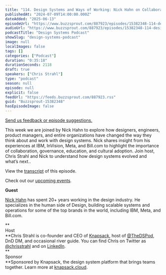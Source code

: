 ```yaml
---
title: "114. Design Systems and Ways of Working: Nick Hahn on Collaboration,  Adoption, and AI"
publishedAt: "2024-07-09T14:00:00.000Z"
dateAdded: "2025-06-13"
episodeUrl: "https://www.buzzsprout.com/887923/episodes/15382348-114-design-systems-and-ways-of-working-nick-hahn-on-collaboration-adoption-and-ai.mp3"
audioUrl: "https://www.buzzsprout.com/887923/episodes/15382348-114-design-systems-and-ways-of-working-nick-hahn-on-collaboration-adoption-and-ai.mp3"
podcastTitle: "Design Systems Podcast"
showSlug: "design-systems-podcast"
image: null
localImages: false
tags: []
categories: ["Podcast"]
duration: "0:35:18"
durationSeconds: 2118
draft: true
speakers: ["Chris Strahl"]
type: "podcast"
season: null
episode: null
explicit: false
feedUrl: "https://feeds.buzzsprout.com/887923.rss"
guid: "Buzzsprout-15382348"
hasEpisodeImage: false
---
```

[Send us feedback or episode suggestions.](https://www.buzzsprout.com/twilio/text_messages/887923/open_sms)

This week we are joined by Nick Hahn to explore how designers, engineers, product managers, and entire organizations have changed the way they think about and work with design systems. Nick shares insight from his experiences at IBM, InVision, Meta, and Bill.com to highlight the importance of collaboration, governance, education, and cultural adoption. Join host, Chris Strahl and Nick to understand how design systems evolved and what’s next..

View the [transcript](https://docs.google.com/document/d/10FfCTpZNX573CXU-17LY9yTHQUcGrQ7gSKgksQIZWqQ/edit?usp=sharing) of this episode.

Check out our [upcoming events](https://www.knapsack.cloud/events).  

**Guest**

[Nick Hahn](https://www.linkedin.com/in/nickhahn/) has spent 20+ years working in the design industry. He specializes in the human side of Design, building scalable systems and operations for some of the top brands in the world, including IBM, Meta, and Bill.com.

**  
Host  
**Chris Strahl is co-founder and CEO of [Knapsack](https://www.knapsack.cloud/), host of [@TheDSPod](https://twitter.com/thedspod), DnD DM, and occasional river guide. You can find Chris on Twitter as [@chrisstrahl](https://twitter.com/chrisstrahl) and on [LinkedIn](https://www.linkedin.com/in/chrisstrahl/).  
**  
Sponsor  
**Sponsored by Knapsack, the design system platform that brings teams together. Learn more at [knapsack.cloud](https://www.knapsack.cloud/?utm_source=podcast).
